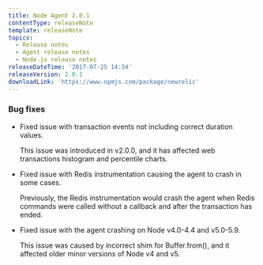 ```yaml
---
title: Node Agent 2.0.1
contentType: releaseNote
template: releaseNote
topics:
  - Release notes
  - Agent release notes
  - Node.js release notes
releaseDateTime: '2017-07-25 14:34'
releaseVersion: 2.0.1
downloadLink: 'https://www.npmjs.com/package/newrelic'
---
```


### Bug fixes

* Fixed issue with transaction events not including correct duration values.

  This issue was introduced in v2.0.0, and it has affected web transactions histogram and percentile charts.
* Fixed issue with Redis instrumentation causing the agent to crash in some cases.

  Previously, the Redis instrumentation would crash the agent when Redis commands were called without a callback and after the transaction has ended.
* Fixed issue with the agent crashing on Node v4.0-4.4 and v5.0-5.9.

  This issue was caused by incorrect shim for Buffer.from(), and it affected older minor versions of Node v4 and v5.
